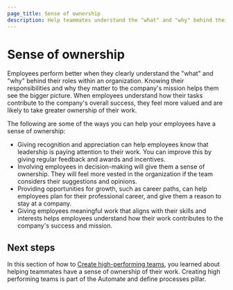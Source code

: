 ```yaml
---
page_title: Sense of ownership
description: Help teammates understand the "what" and "why" behind their roles within an organization.
---
```


# Sense of ownership

Employees perform better when they clearly understand the "what" and "why" behind their roles within an organization. Knowing their responsibilities and why they matter to the company's mission helps them see the bigger picture. When employees understand how their tasks contribute to the company's overall success, they feel more valued and are likely to take greater ownership of their work.

The following are some of the ways you can help your employees have a sense of ownership:

- Giving recognition and appreciation can help employees know that leadership is paying attention to their work. You can improve this by giving regular feedback and awards and incentives.
- Involving employees in decision-making will give them a sense of ownership. They will feel more vested in the organization if the team considers their suggestions and opinions.
- Providing opportunities for growth, such as career paths, can help employees plan for their professional career, and give them a reason to stay at a company.
- Giving employees meaningful work that aligns with their skills and interests helps employees understand how their work contributes to the company's success and mission.

## Next steps

In this section of how to [Create high-performing teams](/well-architected-framework/automate-and-define-processes/create-high-performing-teams/overview), you learned about helping teammates have a sense of ownership of their work. Creating high performing teams is part of the Automate and define processes pillar.
